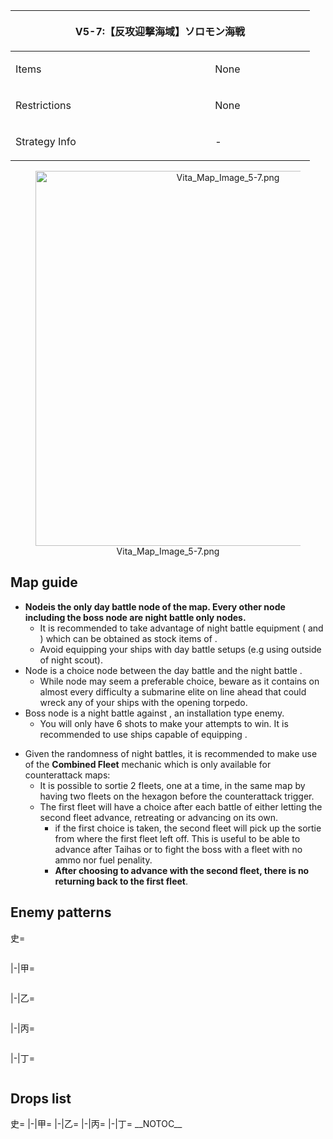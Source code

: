{| class="article-table" style="width:100%;"
|-
! colspan="2" style="text-align:center;width:60%;" | V5-7:【反攻迎撃海域】ソロモン海戦
| rowspan="3" style="text-align:center;width:40%;" | ''No Banner''
|-
! Items
| None
|-
! Restrictions
| None
|-
! Strategy Info
| -
| -
|}
<center>[[File:Vita Map Image 5-7.png|600px]]</center>
==Map guide==
{{Map/Branching
|id = A5CA
|A/empty -> B, D = *Choice node
}}
*'''Node '''{{Event/Route|D|red}}''' is the only day battle node of the map. Every other node including the boss node are night battle only nodes.'''
** It is recommended to take advantage of night battle equipment ({{StarShell}}{{EquipmentLink|Star Shell}} and {{Seaplane}}{{EquipmentLink|Type 98 Recon Seaplane (Night Scout)}}) which can be obtained as stock items of {{ShipLink|Sendai Kai Ni}}.
** Avoid equipping your ships with day battle setups (e.g using {{Seaplane}} outside of night scout).
*Node {{Event/Route|A|blue}} is a choice node between the day battle {{Event/Route|D|red}} and the night battle {{Event/Route|B|red}}.
**While node {{Event/Route|D|red}} may seem a preferable choice, beware as it contains on almost every difficulty a submarine elite on line ahead that could wreck any of your ships with the opening torpedo.
*Boss node {{Event/Route|F|red}} is a night battle against {{ShipLink|Airfield Princess|Airfield Princess/II|text=Airfield Princess}}, an installation type enemy.
**You will only have 6 shots to make your attempts to win. It is recommended to use ships capable of equipping {{GreenAmmo}}.

*Given the randomness of night battles, it is recommended to make use of the '''Combined Fleet''' mechanic which is only available for counterattack maps:
**It is possible to sortie 2 fleets, one at a time, in the same map by having two fleets on the hexagon before the counterattack trigger.
**The first fleet will have a choice after each battle of either letting the second fleet advance, retreating or advancing on its own.
***if the first choice is taken, the second fleet will pick up the sortie from where the first fleet left off. This is useful to be able to advance after Taihas or to fight the boss with a fleet with no ammo nor fuel penality.
***'''After choosing to advance with the second fleet, there is no returning back to the first fleet'''.


==Enemy patterns==
<tabber>史=
<div class="scrollable" style="width:800px;max-height:400px;overflow:auto;">
{{Map/Nodes|name=南方侵攻前衛艦隊 A群
|B
|Night/BaseXP
|{{Formation|Line Ahead}}
|400
|602
|566
|527
|592
|576
|576
|-
|B
|Night/BaseXP
|{{Formation|Line Ahead}}
|380
|601
|566
|527
|591
|576
|576
|-
|B
|Night/BaseXP
|{{Formation|Line Ahead}}
|360
|566
|527
|555
|591
|575
|575
|-
|B
|Night/BaseXP
|{{Formation|Line Ahead}}
|340
|527
|527
|555
|591
|575
|575
|-
}}
{{Map/Nodes|name=南方侵攻前衛艦隊 B群
|D
|Normal/BaseXP
|{{Formation|Line Ahead}}
|500
|602
|595
|595
|576
|576
|571
|-
|D
|Normal/BaseXP
|{{Formation|Line Ahead}}
|450
|601
|595
|595
|576
|576
|571
|-
|D
|Normal/BaseXP
|{{Formation|Line Ahead}}
|400
|601
|595
|594
|575
|575
|571
|-
|D
|Normal/BaseXP
|{{Formation|Line Ahead}}
|370
|555
|595
|594
|575
|575
|533
|-
}}
{{Map/Nodes|name=南方侵攻増援部隊
|E
|Night/BaseXP
|{{Formation|Double Line}}
|700
|602
|558
|558
|558
|597
|597
|-
|E
|Night/BaseXP
|{{Formation|Double Line}}
|650
|602
|558
|558
|558
|577
|577
|-
|E
|Night/BaseXP
|{{Formation|Double Line}}
|600
|601
|558
|558
|558
|577
|577
|-
|E
|Night/BaseXP
|{{Formation|Double Line}}
|550
|555
|558
|558
|558
|576
|576
|-
}}
{{Map/Nodes|name=南方侵攻戦艦部隊
|C
|Night/BaseXP
|{{Formation|Double Line}}
|550
|557
|557
|576
|576
|576
|576
|-
|C
|Night/BaseXP
|{{Formation|Double Line}}
|500
|557
|557
|575
|575
|575
|575
|-
|C
|Night/BaseXP
|{{Formation|Double Line}}
|480
|557
|557
|575
|575
|501
|501
|-
}}
{{Map/Nodes|name=再占領深海航空基地
|F
|Boss/Night/BaseXP
|{{Formation|Diamond}}
|800
|633
|548
|558
|558
|577
|577
|-
|F
|Boss/Night/BaseXP
|{{Formation|Diamond}}
|750
|632
|548
|558
|558
|576
|576
|-
|F
|Boss/Night/BaseXP
|{{Formation|Diamond}}
|700
|631
|547
|558
|558
|576
|576
|-
|F
|Boss/Night/BaseXP
|{{Formation|Diamond}}
|650
|556
|547
|558
|558
|575
|575
|-
}}
</div> <!-- overflow -->
|-|甲=
<div class="scrollable" style="width:800px;max-height:400px;overflow:auto;">
{{Map/Nodes|name=南方侵攻前衛艦隊 A群
|B
|Night/BaseXP
|{{Formation|Line Ahead}}
|360
|566
|527
|555
|591
|575
|575
|-
|B
|Night/BaseXP
|{{Formation|Line Ahead}}
|340
|527
|527
|555
|591
|575
|575
|-
|B
|Night/BaseXP
|{{Formation|Line Ahead}}
|320
|527
|527
|519
|591
|575
|575
|-
|B
|Night/BaseXP
|{{Formation|Line Ahead}}
|300
|527
|527
|518
|575
|501
|501
|-
}}
{{Map/Nodes|name=南方侵攻前衛艦隊 B群
|D
|Normal/BaseXP
|{{Formation|Line Ahead}}
|400
|601
|595
|594
|575
|575
|571
|-
|D
|Normal/BaseXP
|{{Formation|Line Ahead}}
|370
|555
|595
|594
|575
|575
|533
|-
|D
|Normal/BaseXP
|{{Formation|Line Ahead}}
|340
|555
|594
|594
|575
|575
|533
|-
|D
|Normal/BaseXP
|{{Formation|Line Ahead}}
|300
|555
|594
|575
|501
|501
|532
|-
}}
{{Map/Nodes|name=南方侵攻増援部隊
|E
|Night/BaseXP
|{{Formation|Double Line}}
|650
|602
|558
|558
|558
|577
|577
|-
|E
|Night/BaseXP
|{{Formation|Double Line}}
|600
|601
|558
|558
|558
|577
|577
|-
|E
|Night/BaseXP
|{{Formation|Double Line}}
|550
|555
|558
|558
|558
|576
|576
|-
|E
|Night/BaseXP
|{{Formation|Double Line}}
|500
|555
|558
|526
|526
|575
|575
|-
|E
|Night/BaseXP
|{{Formation|Double Line}}
|450
|555
|526
|526
|526
|575
|575
|-
}}
{{Map/Nodes|name=南方侵攻戦艦部隊
|C
|Night/BaseXP
|{{Formation|Double Line}}
|500
|557
|557
|575
|575
|575
|575
|-
|C
|Night/BaseXP
|{{Formation|Double Line}}
|480
|557
|557
|575
|575
|501
|501
|-
|C
|Night/BaseXP
|{{Formation|Double Line}}
|460
|557
|529
|575
|575
|501
|501
|-
|C
|Night/BaseXP
|{{Formation|Double Line}}
|440
|557
|575
|575
|501
|501
|-
|C
|Night/BaseXP
|{{Formation|Double Line}}
|420
|557
|501
|501
|501
|501
|-
|C
|Night/BaseXP
|{{Formation|Double Line}}
|400
|557
|501
|501
|501
|-
}}
{{Map/Nodes|name=再占領深海航空基地
|F
|Boss/Night/BaseXP
|{{Formation|Diamond}}
|700
|631
|547
|558
|558
|576
|576
|-
|F
|Boss/Night/BaseXP
|{{Formation|Diamond}}
|650
|556
|547
|558
|558
|575
|575
|-
|F
|Boss/Night/BaseXP
|{{Formation|Diamond}}
|600
|556
|546
|526
|526
|575
|575
|-
|F
|Boss/Night/BaseXP
|{{Formation|Diamond}}
|580
|556
|546
|513
|513
|501
|501
|-
}}
</div> <!-- overflow -->
|-|乙=
<div class="scrollable" style="width:800px;max-height:400px;overflow:auto;">
{{Map/Nodes|name=南方侵攻前衛艦隊 A群
|B
|Night/BaseXP
|{{Formation|Line Ahead}}
|320
|527
|527
|519
|591
|575
|575
|-
|B
|Night/BaseXP
|{{Formation|Line Ahead}}
|300
|527
|527
|518
|575
|501
|501
|-
|B
|Night/BaseXP
|{{Formation|Line Ahead}}
|260
|522
|518
|575
|501
|501
|501
|-
|B
|Night/BaseXP
|{{Formation|Double Line}}
|230
|522
|518
|575
|501
|501
|-
}}
{{Map/Nodes|name=南方侵攻前衛艦隊 B群
|D
|Normal/BaseXP
|{{Formation|Line Ahead}}
|340
|555
|594
|594
|575
|575
|533
|-
|D
|Normal/BaseXP
|{{Formation|Line Ahead}}
|300
|555
|594
|575
|501
|501
|532
|-
|D
|Normal/BaseXP
|{{Formation|Line Ahead}}
|250
|555
|575
|575
|501
|501
|532
|-
}}
{{Map/Nodes|name=南方侵攻増援部隊
|E
|Night/BaseXP
|{{Formation|Double Line}}
|500
|555
|558
|526
|526
|575
|575
|-
|E
|Night/BaseXP
|{{Formation|Double Line}}
|450
|555
|526
|526
|526
|575
|575
|-
|E
|Night/BaseXP
|{{Formation|Double Line}}
|400
|555
|526
|513
|513
|575
|575
|-
|E
|Night/BaseXP
|{{Formation|Double Line}}
|380
|519
|526
|513
|513
|501
|501
|-
}}
{{Map/Nodes|name=南方侵攻戦艦部隊
|C
|Night/BaseXP
|{{Formation|Double Line}}
|440
|557
|575
|575
|501
|501
|-
|C
|Night/BaseXP
|{{Formation|Double Line}}
|420
|557
|501
|501
|501
|501
|-
|C
|Night/BaseXP
|{{Formation|Double Line}}
|400
|557
|501
|501
|501
|-
|C
|Night/BaseXP
|{{Formation|Double Line}}
|250
|529
|501
|501
|501
|-
}}
{{Map/Nodes|name=再占領深海航空基地
|F
|Boss/Night/BaseXP
|{{Formation|Diamond}}
|600
|556
|546
|526
|526
|575
|575
|-
|F
|Boss/Night/BaseXP
|{{Formation|Diamond}}
|580
|556
|546
|513
|513
|501
|501
|-
|F
|Boss/Night/BaseXP
|{{Formation|Diamond}}
|560
|556
|513
|513
|501
|501
|-
|F
|Boss/Night/BaseXP
|{{Formation|Diamond}}
|530
|556
|513
|513
|-
|F
|Boss/Night/BaseXP
|{{Formation|Diamond}}
|500
|556
|-
}}
</div> <!-- overflow -->
|-|丙=
<div class="scrollable" style="width:800px;max-height:400px;overflow:auto;">
{{Map/Nodes|name=南方侵攻前衛艦隊 A群
|B
|Night/BaseXP
|{{Formation|Line Ahead}}
|300
|527
|527
|518
|575
|501
|501
|-
|B
|Night/BaseXP
|{{Formation|Line Ahead}}
|260
|522
|518
|575
|501
|501
|501
|-
|B
|Night/BaseXP
|{{Formation|Double Line}}
|230
|522
|518
|575
|501
|501
|-
|B
|Night/BaseXP
|{{Formation|Double Line}}
|200
|522
|575
|501
|501
|-
}}
{{Map/Nodes|name=南方侵攻前衛艦隊 B群
|D
|Normal/BaseXP
|{{Formation|Line Ahead}}
|250
|555
|575
|575
|501
|501
|532
|-
|D
|Normal/BaseXP
|{{Formation|Line Ahead}}
|200
|519
|575
|575
|501
|501
|-
|D
|Normal/BaseXP
|{{Formation|Line Ahead}}
|150
|519
|501
|501
|501
|501
|-
}}
{{Map/Nodes|name=南方侵攻増援部隊
|E
|Night/BaseXP
|{{Formation|Double Line}}
|450
|555
|526
|526
|526
|575
|575
|-
|E
|Night/BaseXP
|{{Formation|Double Line}}
|400
|555
|526
|513
|513
|575
|575
|-
|E
|Night/BaseXP
|{{Formation|Double Line}}
|380
|519
|526
|513
|513
|501
|501
|-
|E
|Night/BaseXP
|{{Formation|Double Line}}
|360
|519
|513
|513
|501
|501
|-
}}
{{Map/Nodes|name=南方侵攻戦艦部隊
|C
|Night/BaseXP
|{{Formation|Double Line}}
|400
|557
|501
|501
|501
|-
|C
|Night/BaseXP
|{{Formation|Double Line}}
|250
|529
|501
|501
|501
|-
|C
|Night/BaseXP
|{{Formation|Double Line}}
|200
|524
|501
|501
|501
|-
}}
{{Map/Nodes|name=再占領深海航空基地
|F
|Boss/Night/BaseXP
|{{Formation|Diamond}}
|580
|556
|546
|513
|513
|501
|501
|-
|F
|Boss/Night/BaseXP
|{{Formation|Diamond}}
|560
|556
|513
|513
|501
|501
|-
|F
|Boss/Night/BaseXP
|{{Formation|Diamond}}
|530
|556
|513
|513
|-
|F
|Boss/Night/BaseXP
|{{Formation|Diamond}}
|500
|556
|-
}}
</div> <!-- overflow -->
|-|丁=
<div class="scrollable" style="width:800px;max-height:400px;overflow:auto;">
{{Map/Nodes|name=南方侵攻前衛艦隊 A群
|B
|Night/BaseXP
|{{Formation|Line Ahead}}
|260
|522
|518
|575
|501
|501
|501
|-
|B
|Night/BaseXP
|{{Formation|Double Line}}
|230
|522
|518
|575
|501
|501
|-
|B
|Night/BaseXP
|{{Formation|Double Line}}
|200
|522
|575
|501
|501
|-
}}
{{Map/Nodes|name=南方侵攻前衛艦隊 B群
|D
|Normal/BaseXP
|{{Formation|Line Ahead}}
|200
|519
|575
|575
|501
|501
|-
|D
|Normal/BaseXP
|{{Formation|Line Ahead}}
|150
|519
|501
|501
|501
|501
|-
}}
{{Map/Nodes|name=南方侵攻増援部隊
|E
|Night/BaseXP
|{{Formation|Double Line}}
|380
|519
|526
|513
|513
|501
|501
|-
|E
|Night/BaseXP
|{{Formation|Double Line}}
|360
|519
|513
|513
|501
|501
|-
}}
{{Map/Nodes|name=南方侵攻戦艦部隊
|C
|Night/BaseXP
|{{Formation|Double Line}}
|250
|529
|501
|501
|501
|-
|C
|Night/BaseXP
|{{Formation|Double Line}}
|200
|524
|501
|501
|501
|-
}}
{{Map/Nodes|name=再占領深海航空基地
|F
|Boss/Night/BaseXP
|{{Formation|Diamond}}
|530
|556
|513
|513
|-
|F
|Boss/Night/BaseXP
|{{Formation|Diamond}}
|500
|556
|-
}}
</div> <!-- overflow -->
</tabber>

==Drops list==
<tabber>史=
{{Map/Drops
|regular = true
|no_legend = true
|filter_button = true
|nodes =  B, C, D, E, F
|boss = F
|{{ShipFrom|413}} : C, F
|{{ShipFrom|405}} : C, F
|{{ShipFrom|116}} : C, E, F
|{{ShipFrom|20}} : C, E, F
|{{ShipFrom|21}} : C, E, F
|{{ShipFrom|86}} : C, E, F
|{{ShipFrom|85}} : C, E, F
|{{ShipFrom|75}} : C, E, F
|{{ShipFrom|92}} : C, E, F
|{{ShipFrom|22}} : C, E, F
|{{ShipFrom|55}} : C, E,
|{{ShipFrom|45}} : B, C, D, E, F
|{{ShipFrom|9}} : C, E, F
|{{ShipFrom|34}} : B, C, D, E, F
|{{ShipFrom|36}} : B, C, D, E, F
|{{ShipFrom|37}} : B, C, D, E, F
|{{ShipFrom|42}} : B, C, D, E, F
|{{ShipFrom|43}} : B, C, D, E, F
|{{ShipFrom|44}} : B, C, D, E, F
|{{ShipFrom|46}} : B, C, D, E, F
|{{ShipFrom|10}} : C, D, E, F
|{{ShipFrom|32}} : B, C, D, E, F
|{{ShipFrom|422}} : F
|{{ShipFrom|181}} : F
|{{ShipFrom|124}} : F
|{{ShipFrom|125}} : F
|{{ShipFrom|123}} : F
|{{ShipFrom|71}} : F
|{{ShipFrom|97}} : F
|{{ShipFrom|51}} : F
|{{ShipFrom|69}} : F
}}
|-|甲=
{{Map/Drops
|regular = true
|no_legend = true
|filter_button = true
|nodes =  B, C, D, E, F
|boss = F
|{{ShipFrom|413}} : C, F
|{{ShipFrom|405}} : C, F
|{{ShipFrom|116}} : C, F
|{{ShipFrom|20}} : C, E, F
|{{ShipFrom|21}} : C, E, F
|{{ShipFrom|86}} : C, E, F
|{{ShipFrom|85}} : C, E, F
|{{ShipFrom|75}} : C, E, F
|{{ShipFrom|92}} : C, E, F
|{{ShipFrom|22}} : C, E, F
|{{ShipFrom|55}} : C, E,
|{{ShipFrom|45}} : B, C, D, E, F
|{{ShipFrom|9}} : C, E, F
|{{ShipFrom|34}} : B, C, D, E, F
|{{ShipFrom|36}} : B, C, D, E, F
|{{ShipFrom|37}} : B, C, D, E, F
|{{ShipFrom|42}} : B, C, D, E, F
|{{ShipFrom|43}} : B, C, D, E, F
|{{ShipFrom|44}} : B, C, D, E, F
|{{ShipFrom|46}} : B, C, D, E, F
|{{ShipFrom|10}} : C, D, E, F
|{{ShipFrom|32}} : B, C, D, E, F
|{{ShipFrom|422}} : F
|{{ShipFrom|181}} : F
|{{ShipFrom|124}} : F
|{{ShipFrom|125}} : F
|{{ShipFrom|123}} : F
|{{ShipFrom|71}} : F
|{{ShipFrom|97}} : F
|{{ShipFrom|51}} : F
|{{ShipFrom|69}} : F
}}
|-|乙=
{{Map/Drops
|regular = true
|no_legend = true
|filter_button = true
|nodes =  B, C, D, E, F
|boss = F
|{{ShipFrom|413}} : F
|{{ShipFrom|405}} : C, F
|{{ShipFrom|116}} : C, F
|{{ShipFrom|20}} : C, F
|{{ShipFrom|21}} : C, E, F
|{{ShipFrom|86}} : C, E, F
|{{ShipFrom|85}} : C, E, F
|{{ShipFrom|75}} : C, E, F
|{{ShipFrom|92}} : C, E, F
|{{ShipFrom|22}} : C, E, F
|{{ShipFrom|55}} : C, E,
|{{ShipFrom|45}} : B, C, D, E, F
|{{ShipFrom|9}} : C, E, F
|{{ShipFrom|34}} : B, C, D, E, F
|{{ShipFrom|36}} : B, C, D, E, F
|{{ShipFrom|37}} : B, C, D, E, F
|{{ShipFrom|42}} : B, C, D, E, F
|{{ShipFrom|43}} : B, C, D, E, F
|{{ShipFrom|44}} : B, C, D, E, F
|{{ShipFrom|46}} : B, C, D, E, F
|{{ShipFrom|10}} : C, D, E, F
|{{ShipFrom|32}} : B, C, D, E, F
|{{ShipFrom|181}} : F
|{{ShipFrom|124}} : F
|{{ShipFrom|125}} : F
|{{ShipFrom|123}} : F
|{{ShipFrom|71}} : F
|{{ShipFrom|97}} : F
|{{ShipFrom|51}} : F
|{{ShipFrom|69}} : F
}}
|-|丙=
{{Map/Drops
|regular = true
|no_legend = true
|filter_button = true
|nodes =  B, C, D, E, F
|boss = F
|{{ShipFrom|413}} : F
|{{ShipFrom|405}} : F
|{{ShipFrom|116}} : C, F
|{{ShipFrom|20}} : C, F
|{{ShipFrom|21}} : C, E, F
|{{ShipFrom|86}} : C, E, F
|{{ShipFrom|85}} : C, E, F
|{{ShipFrom|75}} : C, E, F
|{{ShipFrom|92}} : C, E, F
|{{ShipFrom|22}} : C, E, F
|{{ShipFrom|55}} : C, E,
|{{ShipFrom|45}} : B, C, D, E, F
|{{ShipFrom|9}} : C, E, F
|{{ShipFrom|34}} : B, C, D, E, F
|{{ShipFrom|36}} : B, C, D, E, F
|{{ShipFrom|37}} : B, C, D, E, F
|{{ShipFrom|42}} : B, C, D, E, F
|{{ShipFrom|43}} : B, C, D, E, F
|{{ShipFrom|44}} : B, C, D, E, F
|{{ShipFrom|46}} : B, C, D, E, F
|{{ShipFrom|10}} : C, D, E, F
|{{ShipFrom|32}} : B, C, D, E, F
|{{ShipFrom|124}} : F
|{{ShipFrom|125}} : F
|{{ShipFrom|123}} : F
|{{ShipFrom|71}} : F
|{{ShipFrom|97}} : F
|{{ShipFrom|51}} : F
|{{ShipFrom|69}} : F
}}
|-|丁=
{{Map/Drops
|regular = true
|no_legend = true
|filter_button = true
|nodes =  B, C, D, E, F
|boss = F
|{{ShipFrom|116}} : F
|{{ShipFrom|20}} : C, F
|{{ShipFrom|21}} : C, E, F
|{{ShipFrom|86}} : C, E, F
|{{ShipFrom|85}} : C, E, F
|{{ShipFrom|75}} : C, F
|{{ShipFrom|92}} : C, F
|{{ShipFrom|22}} : C, E, F
|{{ShipFrom|55}} : C, E,
|{{ShipFrom|45}} : B, C, D, E, F
|{{ShipFrom|9}} : C, E, F
|{{ShipFrom|34}} : B, C, D, E, F
|{{ShipFrom|36}} : B, C, D, E, F
|{{ShipFrom|37}} : B, C, D, E, F
|{{ShipFrom|42}} : B, C, D, E, F
|{{ShipFrom|43}} : B, C, D, E, F
|{{ShipFrom|44}} : B, C, D, E, F
|{{ShipFrom|46}} : B, C, D, E, F
|{{ShipFrom|10}} : C, D, E, F
|{{ShipFrom|32}} : B, C, D, E, F
|{{ShipFrom|124}} : F
|{{ShipFrom|125}} : F
|{{ShipFrom|123}} : F
|{{ShipFrom|71}} : F
|{{ShipFrom|97}} : F
|{{ShipFrom|51}} : F
|{{ShipFrom|69}} : F
}}
</tabber>
__NOTOC__